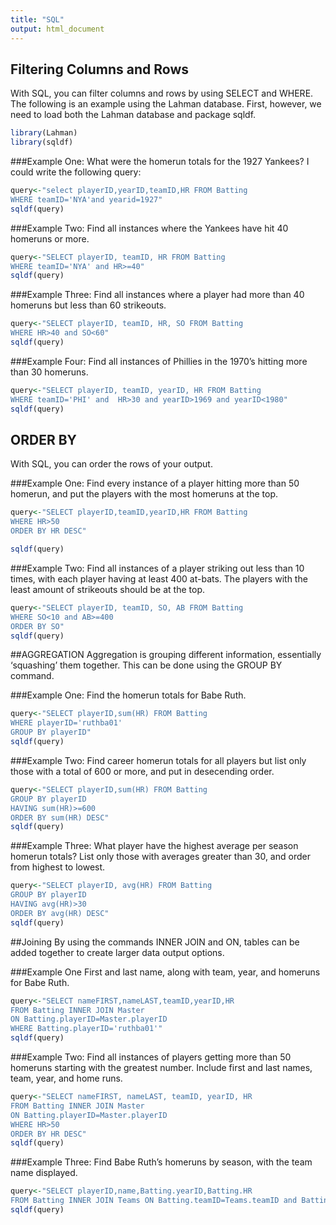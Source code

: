 ```yaml
---
title: "SQL"
output: html_document
---
```


## Filtering Columns and Rows

With SQL, you can filter columns and rows by using SELECT and WHERE. The following is an example using the Lahman database. 
First, however, we need to load both the Lahman database and package sqldf.

```r
library(Lahman)
library(sqldf)
```

###Example One:
What were the homerun totals for the 1927 Yankees? 
I could write the following query: 

```r
query<-"select playerID,yearID,teamID,HR FROM Batting
WHERE teamID='NYA'and yearid=1927"
sqldf(query)
```
###Example Two:
Find all instances where the Yankees have hit 40 homeruns or more.
```r

query<-"SELECT playerID, teamID, HR FROM Batting
WHERE teamID='NYA' and HR>=40"
sqldf(query)
``` 

###Example Three:
Find all instances where a player had more than 40 homeruns but less than 60 strikeouts.
```r

query<-"SELECT playerID, teamID, HR, SO FROM Batting
WHERE HR>40 and SO<60"
sqldf(query)
```
###Example Four:
Find all instances of Phillies in the 1970's hitting more than 30 homeruns.
```r
query<-"SELECT playerID, teamID, yearID, HR FROM Batting
WHERE teamID='PHI' and  HR>30 and yearID>1969 and yearID<1980"
sqldf(query)
```




## ORDER BY

With SQL, you can order the rows of your output. 

###Example One: 
Find every instance of a player hitting more than 50 homerun, and put the players with the most homeruns at the top. 

```r
query<-"SELECT playerID,teamID,yearID,HR FROM Batting
WHERE HR>50
ORDER BY HR DESC"

sqldf(query)
```
###Example Two:
Find all instances of a player striking out less than 10 times, with each player having at least 400 at-bats. The players with the least amount of strikeouts should be at the top.
```r
query<-"SELECT playerID, teamID, SO, AB FROM Batting
WHERE SO<10 and AB>=400 
ORDER BY SO"
sqldf(query)
```




##AGGREGATION
Aggregation is grouping different information, essentially 'squashing' them together. This can be done using the GROUP BY command. 

###Example One:
Find the homerun totals for Babe Ruth. 

```r
query<-"SELECT playerID,sum(HR) FROM Batting 
WHERE playerID='ruthba01'
GROUP BY playerID"
sqldf(query)
```
###Example Two:
Find career homerun totals for all players but list only those with a total of 600 or more, and put in desecending order. 

```r
query<-"SELECT playerID,sum(HR) FROM Batting
GROUP BY playerID
HAVING sum(HR)>=600
ORDER BY sum(HR) DESC"
sqldf(query)
```

###Example Three:
What player have the highest average per season homerun totals? List only those with averages greater than 30, and order from highest to lowest. 

```r
query<-"SELECT playerID, avg(HR) FROM Batting
GROUP BY playerID
HAVING avg(HR)>30
ORDER BY avg(HR) DESC"
sqldf(query)
```


##Joining
By using the commands INNER JOIN and ON, tables can be added together to create larger data output options. 

###Example One
First and last name, along with team, year, and homeruns for Babe Ruth. 

```r
query<-"SELECT nameFIRST,nameLAST,teamID,yearID,HR
FROM Batting INNER JOIN Master
ON Batting.playerID=Master.playerID
WHERE Batting.playerID='ruthba01'"
sqldf(query)
```

###Example Two:
Find all instances of players getting more than 50 homeruns starting with the greatest number. Include first and last names, team, year, and home runs. 

```r
query<-"SELECT nameFIRST, nameLAST, teamID, yearID, HR
FROM Batting INNER JOIN Master
ON Batting.playerID=Master.playerID
WHERE HR>50
ORDER BY HR DESC"
sqldf(query)
```


###Example Three:
Find Babe Ruth's homeruns by season, with the team name displayed.

```r
query<-"SELECT playerID,name,Batting.yearID,Batting.HR
FROM Batting INNER JOIN Teams ON Batting.teamID=Teams.teamID and Batting.yearID=Teams.yearID WHERE playerID='ruthba01'"
sqldf(query)
```


